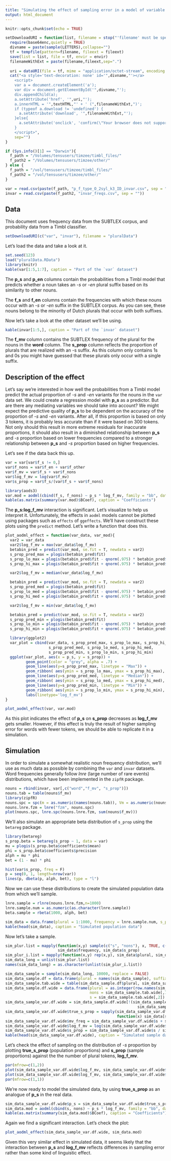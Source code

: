 ```yaml
---
title: "Simulating the effect of sampling error in a model of variable plurals"
output: html_document
---
```


```r
knitr::opts_chunk$set(echo = TRUE)

setDownloadURI = function(list, filename = stop("'filename' must be specified"), textHTML = "Click here to download the data.", fileext = "RData", envir = parent.frame()){
  require(base64enc,quietly = TRUE)
  divname = paste(sample(LETTERS),collapse="")
  tf = tempfile(pattern=filename, fileext = fileext)
  save(list = list, file = tf, envir = envir)
  filenameWithExt = paste(filename,fileext,sep=".")
  
  uri = dataURI(file = tf, mime = "application/octet-stream", encoding = "base64")
  cat("<a style='text-decoration: none' id='",divname,"'></a>
    <script>
    var a = document.createElement('a');
    var div = document.getElementById('",divname,"');
    div.appendChild(a);
    a.setAttribute('href', '",uri,"');
    a.innerHTML = '",textHTML,"' + ' (",filenameWithExt,")';
    if (typeof a.download != 'undefined') {
      a.setAttribute('download', '",filenameWithExt,"');
    }else{
      a.setAttribute('onclick', 'confirm(\"Your browser does not support the download HTML5 attribute. You must rename the file to ",filenameWithExt," after downloading it (or use Chrome/Firefox/Opera). \")');
    }
    </script>",
    sep="")
}

if (Sys.info()[1] == "Darwin"){
  f_path = "/Volumes/tensusers/timzee/timbl_files/"
  f_path2 = "/Volumes/tensusers/timzee/other/"
} else {
  f_path = "/vol/tensusers/timzee/timbl_files/"
  f_path2 = "/vol/tensusers/timzee/other/"
}

var = read.csv(paste(f_path, "p_f_type_O_2syl_k3_ID_invar.csv", sep = ""))
invar = read.csv(paste(f_path2, "invar_freqs.csv", sep = ""))
```

## Data

This document uses frequency data from the SUBTLEX corpus, and probability data from a Timbl classifier.

```r

setDownloadURI(c("var", "invar"), filename = "pluralData")

```

Let's load the data and take a look at it.

```r
set.seed(123)
load("pluralData.RData")
library(knitr)
kable(var[1:5,1:7], caption = "Part of the `var` dataset")
```

The **p_s** and **p_en** columns contain the probabilities from a Timbl model that predicts whether a noun takes an *-s* or *-en* plural suffix based on its similarity to other nouns.

The **f_s** and **f_en** columns contain the frequencies with which these nouns occur with an *-s* or *-en* suffix in the SUBTLEX corpus. As you can see, these nouns belong to the minority of Dutch plurals that occur with both suffixes.

Now let's take a look at the other dataset we'll be using.

```r
kable(invar[1:5,], caption = "Part of the `invar` dataset")
```

The **f_mv** column contains the SUBTLEX frequency of the plural for the nouns in the **word** column. The **s_prop** column reflects the proportion of plurals that are realized with an -s suffix. As this column only contains 1s and 0s you might have guessed that these plurals only occur with a single suffix.

## Description of the effect

Let's say we're interested in how well the probabilities from a Timbl model predict the actual proportion of *-s* and *-en* variants for the nouns in the `var` data set. We could create a regression model with **p_s** as a predictor. But are there any mediating variables we should take into account? We might expect the predictive quality of **p_s** to be dependent on the accuracy of the proportion of *-s* and *-en* variants. After all, if this proportion is based on only 3 tokens, it is probably less accurate than if it were based on 300 tokens. Not only should this result in more extreme residuals for inaccurate proportions, it should also result in a diminished relationship between **p_s** and *-s* proportion based on lower frequencies compared to a stronger relationship between **p_s** and *-s* proportion based on higher frequencies.

Let's see if the data back this up.

```r
var = var[var$f_s != 0,]
var$f_nons = var$f_en + var$f_other
var$f_mv = var$f_s + var$f_nons
var$log_f_mv = log(var$f_mv)
var$s_prop = var$f_s/(var$f_s + var$f_nons)

library(aods3)
var.mod = aodml(cbind(f_s, f_nons) ~ p_s * log_f_mv, family = "bb", data = var)
kable(as.matrix(summary(var.mod)$BCoef), caption = "Coefficients")
```

The **p_s:log_f_mv** interaction is significant. Let's visualize to help us interpret it. Unfortunately, the effects in `aodml` models cannot be plotted using packages such as `effects` of `ggeffects`. We'll have construct these plots using the `predict` method. Let's write a function that does this.
```r
plot_aodml_effect = function(var_data, var_mod){
  var2 = var_data
  var2$log_f_mv = max(var_data$log_f_mv)
  betabin_pred = predict(var_mod, se.fit = T, newdata = var2)
  s_prop_pred_max = plogis(betabin_pred$fit)
  s_prop_lo_max = plogis(betabin_pred$fit - qnorm(.975) * betabin_pred$se.fit)
  s_prop_hi_max = plogis(betabin_pred$fit + qnorm(.975) * betabin_pred$se.fit)

  var2$log_f_mv = median(var_data$log_f_mv)

  betabin_pred = predict(var_mod, se.fit = T, newdata = var2)
  s_prop_pred_med = plogis(betabin_pred$fit)
  s_prop_lo_med = plogis(betabin_pred$fit - qnorm(.975) * betabin_pred$se.fit)
  s_prop_hi_med = plogis(betabin_pred$fit + qnorm(.975) * betabin_pred$se.fit)

  var2$log_f_mv = min(var_data$log_f_mv)

  betabin_pred = predict(var_mod, se.fit = T, newdata = var2)
  s_prop_pred_min = plogis(betabin_pred$fit)
  s_prop_lo_min = plogis(betabin_pred$fit - qnorm(.975) * betabin_pred$se.fit)
  s_prop_hi_min = plogis(betabin_pred$fit + qnorm(.975) * betabin_pred$se.fit)

  library(ggplot2)
  var_plot = cbind(var_data, s_prop_pred_max, s_prop_lo_max, s_prop_hi_max, 
                   s_prop_pred_med, s_prop_lo_med, s_prop_hi_med, 
                   s_prop_pred_min, s_prop_lo_min, s_prop_hi_min)
  ggplot(var_plot, aes(x = p_s, y = s_prop)) +
         geom_point(color = "grey", alpha = .7) +
         geom_line(aes(y=s_prop_pred_max, linetype = "Max")) +
         geom_ribbon( aes(ymin = s_prop_lo_max, ymax = s_prop_hi_max), alpha = .15) +
         geom_line(aes(y=s_prop_pred_med, linetype = "Median")) +
         geom_ribbon( aes(ymin = s_prop_lo_med, ymax = s_prop_hi_med), alpha = .15) +
         geom_line(aes(y=s_prop_pred_min, linetype = "Min")) +
         geom_ribbon( aes(ymin = s_prop_lo_min, ymax = s_prop_hi_min), alpha = .15) +
         labs(linetype='log_f_mv')
}

plot_aodml_effect(var, var.mod)
```

As this plot indicates the effect of **p_s** on **s_prop** decreases as **log_f_mv** gets smaller. However, if this effect is truly the result of higher sampling error for words with fewer tokens, we should be able to replicate it in a simulation.

## Simulation
In order to simulate a somewhat realistic noun frequency distribution, we'll use as much data as possible by combining the `var` and `invar` datasets. Word frequencies generally follow *lnre* (large number of rare events) distributions, which have been implemented in the `zipfR` package.

```r
nouns = rbind(invar, var[,c("word","f_mv", "s_prop")])
nouns.tab = table(nouns$f_mv)
library(zipfR)
nouns.spc = spc(m = as.numeric(names(nouns.tab)), Vm = as.numeric(nouns.tab))
nouns.lnre.fzm = lnre("fzm", nouns.spc)
plot(nouns.spc, lnre.spc(nouns.lnre.fzm, sum(nouns$f_mv)))
```

We'll also simulate an appropriate beta distribution of `s_prop` using the `betareg` package.

```r
library(betareg)
s_prop.beta = betareg(s_prop ~ 1, data = var)
mu = plogis(s_prop.beta$coefficients$mean)
phi = s_prop.beta$coefficients$precision
alph = mu * phi
bet = (1 - mu) * phi

hist(var$s_prop, freq = F)
p = seq(0, 1, length=nrow(var))
lines(p, dbeta(p, alph, bet), type = "l")
```

Now we can use these distributions to create the simulated population data from which we'll sample.

```r
lnre.sample = rlnre(nouns.lnre.fzm,n=1000)
lnre.sample.num = as.numeric(as.character(lnre.sample))
beta.sample = rbeta(1000, alph, bet)

sim_data = data.frame(plural = 1:1000, frequency = lnre.sample.num, s_prop = beta.sample)
kable(head(sim_data), caption = "Simulated population data")
```

Now let's take a sample.

```r
sim_plur.list = mapply(function(x,y) sample(c("s", "nons"), x, TRUE, c(y, 1 - y)), 
                       sim_data$frequency, sim_data$s_prop)
sim_plur_i.list = mapply(function(x,y) rep(x,y), sim_data$plural, sim_data$frequency)
sim_data_long = unlist(sim_plur.list)
names(sim_data_long) = as.character(unlist(sim_plur_i.list))

sim_data_sample = sample(sim_data_long, 10000, replace = FALSE)
sim_data_sample.df = data.frame(plural = names(sim_data_sample), suffix = sim_data_sample)
sim_data_sample.tab.wide = table(sim_data_sample.df$plural, sim_data_sample.df$suffix)
sim_data_sample.df.wide = data.frame(plural = as.integer(row.names(sim_data_sample.tab.wide)), 
                                     nons = sim_data_sample.tab.wide[,1],
                                     s = sim_data_sample.tab.wide[,2])
sim_data_sample_var.df.wide = sim_data_sample.df.wide[!(sim_data_sample.df.wide$nons == 0 | 
                                                          sim_data_sample.df.wide$s == 0),]
sim_data_sample_var.df.wide$true_s_prop = sapply(sim_data_sample_var.df.wide$plural, 
                                                 function(x) sim_data[sim_data$plural == x,]$s_prop)
sim_data_sample_var.df.wide$mv_freq = sim_data_sample_var.df.wide$s + sim_data_sample_var.df.wide$nons
sim_data_sample_var.df.wide$log_f_mv = log(sim_data_sample_var.df.wide$mv_freq)
sim_data_sample_var.df.wide$s_prop = sim_data_sample_var.df.wide$s / sim_data_sample_var.df.wide$mv_freq
kable(head(sim_data_sample_var.df.wide), caption = "Simulated sample data")
```

Let's check the effect of sampling on the distribution of *-s* proportion by plotting **true_s_prop** (population proportions) and **s_prop** (sample proportions) against the the number of plural tokens, **log_f_mv**.

```r
par(mfrow=c(1,2))
plot(sim_data_sample_var.df.wide$log_f_mv, sim_data_sample_var.df.wide$true_s_prop, xlab = "log(freq(PL))", ylab = "Proportion(-s)", main="Population")
plot(sim_data_sample_var.df.wide$log_f_mv, sim_data_sample_var.df.wide$s_prop, xlab = "log(freq(PL))", ylab = "Proportion(-s)", main="Sample")
par(mfrow=c(1,1))
```

We're now ready to model the simulated data, by using **true_s_prop** as an analogue of **p_s** in the real data.

```r
sim_data_sample_var.df.wide$p_s = sim_data_sample_var.df.wide$true_s_prop
sim_data.mod = aodml(cbind(s, nons) ~ p_s * log_f_mv, family = "bb", data = sim_data_sample_var.df.wide)
kable(as.matrix(summary(sim_data.mod)$BCoef), caption = "Coefficients")
```

Again we find a significant interaction. Let's check the plot:

```r
plot_aodml_effect(sim_data_sample_var.df.wide, sim_data.mod)
```

Given this very similar effect in simulated data, it seems likely that the interaction between **p_s** and **log_f_mv** reflects differences in sampling error rather than some kind of linguistic effect.
